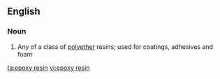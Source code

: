 ==English==

===Noun===
{{wikipedia|epoxy}}
{{en-noun|sg=[[epoxy]] [[resin]]}}

# Any of a class of [[polyether]] resins; used for coatings, adhesives and foam

[[ta:epoxy resin]]
[[vi:epoxy resin]]